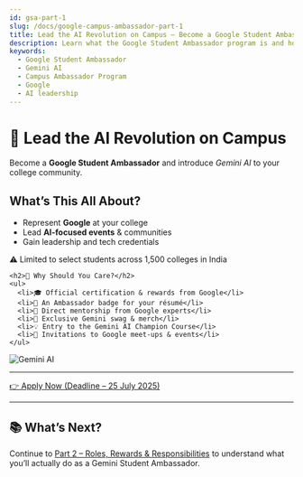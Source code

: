 ```yaml
---
id: gsa-part-1
slug: /docs/google-campus-ambassador-part-1
title: Lead the AI Revolution on Campus – Become a Google Student Ambassador
description: Learn what the Google Student Ambassador program is and how you can lead the Gemini AI revolution on your campus.
keywords:
  - Google Student Ambassador
  - Gemini AI
  - Campus Ambassador Program
  - Google
  - AI leadership
---
```



# 🚀 Lead the AI Revolution on Campus

Become a **Google Student Ambassador** and introduce *Gemini AI* to your college community.

<div className="my-6 grid gap-4 md:grid-cols-2">
  <div className="space-y-4 prose prose-indigo dark:prose-invert">
    <h2 className="!mt-0">What’s This All About?</h2>
    <ul>
      <li>Represent <strong>Google</strong> at your college</li>
      <li>Lead <strong>AI-focused events</strong> & communities</li>
      <li>Gain leadership and tech credentials</li>
    </ul>
    <p className="text-sm text-red-600 font-semibold">⚠️ Limited to select students across 1,500 colleges in India</p>

    <h2>👑 Why Should You Care?</h2>
    <ul>
      <li>🎓 Official certification & rewards from Google</li>
      <li>🏅 An Ambassador badge for your résumé</li>
      <li>🤝 Direct mentorship from Google experts</li>
      <li>🧢 Exclusive Gemini swag & merch</li>
      <li>💡 Entry to the Gemini AI Champion Course</li>
      <li>🎤 Invitations to Google meet-ups & events</li>
    </ul>
  </div>
  <div className="flex items-center justify-center">
    <img src="https://static1.makeuseofimages.com/wordpress/wp-content/uploads/2023/12/google-gemini-ai-logo-on-color-swirl-background.jpg" alt="Gemini AI" className="rounded-xl shadow-lg w-full max-w-xs md:max-w-sm" />
  </div>
</div>

<hr className="my-8 border-gray-300" />

<div className="text-center">
  <a
    href="https://t2m.io/GSA"
    target="_blank"
    rel="noopener"
    className="inline-block bg-indigo-600 hover:bg-indigo-700 text-white font-semibold px-8 py-3 rounded-lg shadow-lg transition-colors"
  >
    👉 Apply Now (Deadline – 25 July 2025)
  </a>
</div>

<hr className="my-8 border-gray-300" />

## 📚 What’s Next?

Continue to [Part 2 – Roles, Rewards & Responsibilities](/docs/google-campus-ambassador-part-2) to understand what you’ll actually do as a Gemini Student Ambassador.
